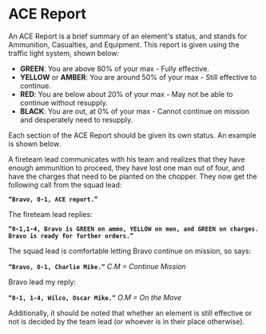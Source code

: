 # ACE Report
An ACE Report is a brief summary of an element's status, and stands for Ammunition, Casualties, and Equipment. This report is given using the traffic light system, shown below:

- **GREEN**: You are above 80% of your max - Fully effective.
- **YELLOW** or **AMBER**: You are around 50% of your max - Still effective to continue.
- **RED**: You are below about 20% of your max - May not be able to continue without resupply.
- **BLACK**: You are out, at 0% of your max - Cannot continue on mission and desperately need to resupply.

Each section of the ACE Report should be given its own status. An example is shown below.

A fireteam lead communicates with his team and realizes that they have enough ammunition to proceed, they have lost one man out of four, and have the charges that need to be planted on the chopper. They now get the following call from the squad lead:

**`“Bravo, 0-1, ACE report.”`**

The fireteam lead replies:

**`“0-1,1-4, Bravo is GREEN on ammo, YELLOW on men, and GREEN on charges. Bravo is ready for further orders.”`**

The squad lead is comfortable letting Bravo continue on mission, so says:

**`“Bravo, 0-1, Charlie Mike.”`**
*C.M = Continue Mission*

Bravo lead my reply:

**`“0-1, 1-4, Wilco, Oscar Mike.”`**
*O.M = On the Move*

Additionally, it should be noted that whether an element is still effective or not is decided by the team lead (or whoever is in their place otherwise).
